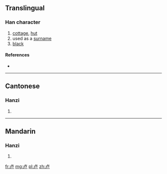 {{also|盧}}
==Translingual==

===Han character===
{{Han char|rn=25|rad=卜|as=03|sn=5|four=|canj=卜尸 (YS)|ids=⿱[[卜|⺊]][[尸]]}}

# [[cottage]], [[hut]]
# used as a [[surname]]
# [[black]]

====References====
* {{Han ref|kx=0158.021|hdz=10093.030|uh=5362|ud=21346}}

----

==Cantonese==

===Hanzi===
{{yue-hanzi|jyut=|y=lou4|tra=盧}}

# {{defn|lang=yue|sort=卜03}}

----

==Mandarin==

===Hanzi===
{{cmn-hanzi|tra=盧|pin=[[bù]] ([[bu4]]), [[lú]] ([[lu2]])|wg=pu<sup>4</sup>, lu<sup>2</sup>}}

# {{defn|lang=cmn|sort=卜03}}

[[fr:卢]]
[[mg:卢]]
[[pl:卢]]
[[zh:卢]]